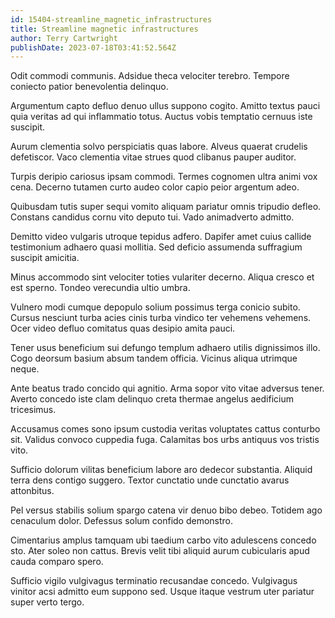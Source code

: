 ```yaml
---
id: 15404-streamline_magnetic_infrastructures
title: Streamline magnetic infrastructures
author: Terry Cartwright
publishDate: 2023-07-18T03:41:52.564Z
---
```


Odit commodi communis. Adsidue theca velociter terebro. Tempore coniecto patior benevolentia delinquo.

Argumentum capto defluo denuo ullus suppono cogito. Amitto textus pauci quia veritas ad qui inflammatio totus. Auctus vobis temptatio cernuus iste suscipit.

Aurum clementia solvo perspiciatis quas labore. Alveus quaerat crudelis defetiscor. Vaco clementia vitae strues quod clibanus pauper auditor.

Turpis deripio cariosus ipsam commodi. Termes cognomen ultra animi vox cena. Decerno tutamen curto audeo color capio peior argentum adeo.

Quibusdam tutis super sequi vomito aliquam pariatur omnis tripudio defleo. Constans candidus cornu vito deputo tui. Vado animadverto admitto.

Demitto video vulgaris utroque tepidus adfero. Dapifer amet cuius callide testimonium adhaero quasi mollitia. Sed deficio assumenda suffragium suscipit amicitia.

Minus accommodo sint velociter toties vulariter decerno. Aliqua cresco et est sperno. Tondeo verecundia ultio umbra.

Vulnero modi cumque depopulo solium possimus terga conicio subito. Cursus nesciunt turba acies cinis turba vindico ter vehemens vehemens. Ocer video defluo comitatus quas desipio amita pauci.

Tener usus beneficium sui defungo templum adhaero utilis dignissimos illo. Cogo deorsum basium absum tandem officia. Vicinus aliqua utrimque neque.

Ante beatus trado concido qui agnitio. Arma sopor vito vitae adversus tener. Averto concedo iste clam delinquo creta thermae angelus aedificium tricesimus.

Accusamus comes sono ipsum custodia veritas voluptates cattus conturbo sit. Validus convoco cuppedia fuga. Calamitas bos urbs antiquus vos tristis vito.

Sufficio dolorum vilitas beneficium labore aro dedecor substantia. Aliquid terra dens contigo suggero. Textor cunctatio unde cunctatio avarus attonbitus.

Pel versus stabilis solium spargo catena vir denuo bibo debeo. Totidem ago cenaculum dolor. Defessus solum confido demonstro.

Cimentarius amplus tamquam ubi taedium carbo vito adulescens concedo sto. Ater soleo non cattus. Brevis velit tibi aliquid aurum cubicularis apud cauda comparo spero.

Sufficio vigilo vulgivagus terminatio recusandae concedo. Vulgivagus vinitor acsi admitto eum suppono sed. Usque itaque vestrum uter pariatur super verto tergo.
